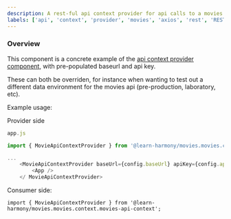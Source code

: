 ```yaml
---
description: A rest-ful api context provider for api calls to a movies database
labels: ['api', 'context', 'provider', 'movies', 'axios', 'rest', 'RESTful']
---
```


### Overview

This component is a concrete example of the [api context provider component](https://bit.dev/learn-harmony/movies/context/api-context-provider), with pre-populated
baseurl and api key.

These can both be overriden, for instance when wanting to test out a different data environment for the movies api (pre-production, laboratory, etc).

Example usage:

Provider side
``` js
app.js

import { MovieApiContextProvider } from '@learn-harmony/movies.movies.context.movies-api-context';

...
    <MovieApiContextProvider baseUrl={config.baseUrl} apiKey={config.apiKey}>
        <App />
    </ MovieApiContextProvider>

```

Consumer side:
```
import { MovieApiContextProvider } from '@learn-harmony/movies.movies.context.movies-api-context';



```